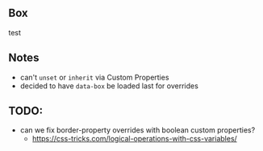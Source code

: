 

<Meta title="Box" />

## Box

<Canvas>
  <Story name="data-box">
    <div
      style={{
        backgroundColor: "orange",
        padding: ".1px" /* force visible margin */,
      }}
    >
      <div
        data-box
        style={{
          backgroundColor: "lightgreen",
          "--box--box-sizing": "content-box",
          "--box--margin": "1rem",
          "--box--border": "1rem solid lightyellow",
          "--box--padding": "1rem",
        }}
      >
        <div style={{ backgroundColor: "lightblue" }}>test</div>
      </div>
    </div>
  </Story>
</Canvas>

## Notes

- can't `unset` or `inherit` via Custom Properties
- decided to have `data-box` be loaded last for overrides

## TODO:

- can we fix border-property overrides with boolean custom properties?
  - https://css-tricks.com/logical-operations-with-css-variables/
